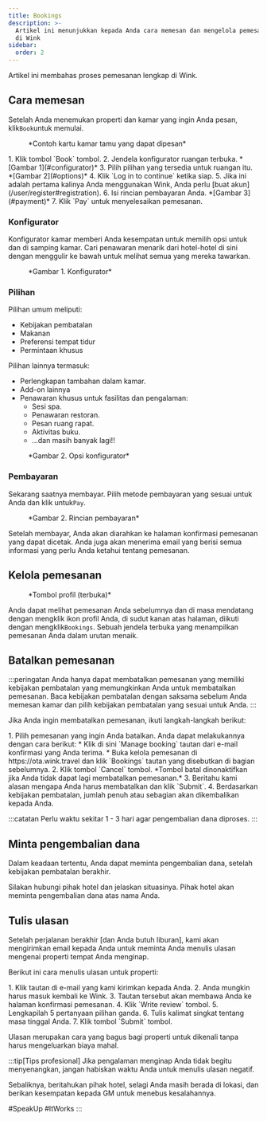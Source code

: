 ```yaml
---
title: Bookings
description: >-
  Artikel ini menunjukkan kepada Anda cara memesan dan mengelola pemesanan Anda
  di Wink
sidebar:
  order: 2
---
```


Artikel ini membahas proses pemesanan lengkap di Wink.

## Cara memesan

Setelah Anda menemukan properti dan kamar yang ingin Anda pesan, klik`Book`untuk memulai.

<figure>
  <CloudinaryImage width="350" height="819" resize="scale" quality="best" alt="Kartu kamar tamu yang dapat dipesan" src="academy/guest-room-card" errorImage="noimage_opaque_nyrtl0.png" />

  <figcaption>*Contoh kartu kamar tamu yang dapat dipesan*</figcaption>
</figure>


<Steps>
  1. Klik tombol `Book` tombol.
  2. Jendela konfigurator ruangan terbuka. *[Gambar 1](#configurator)*
  3. Pilih pilihan yang tersedia untuk ruangan itu. *[Gambar 2](#options)*
  4. Klik `Log in to continue` ketika siap.
  5. Jika ini adalah pertama kalinya Anda menggunakan Wink, Anda perlu [buat akun](/user/register#registration).
  6. Isi rincian pembayaran Anda. *[Gambar 3](#payment)*
  7. Klik `Pay` untuk menyelesaikan pemesanan.
</Steps>


### Konfigurator

Konfigurator kamar memberi Anda kesempatan untuk memilih opsi untuk dan di samping kamar.
Cari penawaran menarik dari hotel-hotel di sini dengan menggulir ke bawah untuk melihat semua yang mereka tawarkan.

<figure>
  <CloudinaryImage width="700" height="1176" resize="scale" quality="best" alt="Konfigurator ruangan" src="academy/room-configurator-1" errorImage="noimage_opaque_nyrtl0.png" />

  <figcaption>*Gambar 1. Konfigurator*</figcaption>
</figure>


### Pilihan

Pilihan umum meliputi:

* Kebijakan pembatalan
* Makanan
* Preferensi tempat tidur
* Permintaan khusus

Pilihan lainnya termasuk:

* Perlengkapan tambahan dalam kamar.
* Add-on lainnya
* Penawaran khusus untuk fasilitas dan pengalaman:
  * Sesi spa.
  * Penawaran restoran.
  * Pesan ruang rapat.
  * Aktivitas buku.
  * ...dan masih banyak lagi!!

<figure>
  <CloudinaryImage width="700" height="1176" resize="scale" quality="best" alt="Konfigurator ruangan" src="academy/room-configurator-2" errorImage="noimage_opaque_nyrtl0.png" />

  <figcaption>*Gambar 2. Opsi konfigurator*</figcaption>
</figure>


### Pembayaran

Sekarang saatnya membayar. Pilih metode pembayaran yang sesuai untuk Anda dan klik untuk`Pay`.

<figure>
  <CloudinaryImage width="700" height="1141" resize="scale" quality="best" alt="Rincian pembayaran" src="academy/payment-modal" errorImage="noimage_opaque_nyrtl0.png" />

  <figcaption>*Gambar 2. Rincian pembayaran*</figcaption>
</figure>


Setelah membayar, Anda akan diarahkan ke halaman konfirmasi pemesanan yang dapat dicetak.
Anda juga akan menerima email yang berisi semua informasi yang perlu Anda ketahui tentang pemesanan.

## Kelola pemesanan

<figure>
  <CloudinaryImage width="350" height="404" resize="scale" quality="best" alt="Tombol akun saat diautentikasi" src="academy/account-button-auth-open" errorImage="noimage_opaque_nyrtl0.png" />

  <figcaption>*Tombol profil (terbuka)*</figcaption>
</figure>


Anda dapat melihat pemesanan Anda sebelumnya dan di masa mendatang dengan mengklik ikon profil Anda, di sudut kanan atas halaman, diikuti dengan mengklik`Bookings`.
Sebuah jendela terbuka yang menampilkan pemesanan Anda dalam urutan menaik.

## Batalkan pemesanan

:::peringatan
Anda hanya dapat membatalkan pemesanan yang memiliki kebijakan pembatalan yang memungkinkan Anda untuk membatalkan pemesanan. Baca kebijakan pembatalan dengan saksama sebelum Anda memesan kamar dan pilih kebijakan pembatalan yang sesuai untuk Anda.
:::

Jika Anda ingin membatalkan pemesanan, ikuti langkah-langkah berikut:

<Steps>
  1. Pilih pemesanan yang ingin Anda batalkan. Anda dapat melakukannya dengan cara berikut:
     * Klik di sini `Manage booking` tautan dari e-mail konfirmasi yang Anda terima.
     * Buka kelola pemesanan di https://ota.wink.travel dan klik `Bookings` tautan yang disebutkan di bagian sebelumnya.
  2. Klik tombol `Cancel` tombol. *Tombol batal dinonaktifkan jika Anda tidak dapat lagi membatalkan pemesanan.*
  3. Beritahu kami alasan mengapa Anda harus membatalkan dan klik `Submit`.
  4. Berdasarkan kebijakan pembatalan, jumlah penuh atau sebagian akan dikembalikan kepada Anda.
</Steps>


:::catatan
Perlu waktu sekitar 1 - 3 hari agar pengembalian dana diproses.
:::

## Minta pengembalian dana

Dalam keadaan tertentu, Anda dapat meminta pengembalian dana, setelah kebijakan pembatalan berakhir.

Silakan hubungi pihak hotel dan jelaskan situasinya. Pihak hotel akan meminta pengembalian dana atas nama Anda.

## Tulis ulasan

Setelah perjalanan berakhir \[dan Anda butuh liburan], kami akan mengirimkan email kepada Anda untuk meminta Anda menulis ulasan mengenai properti tempat Anda menginap.

Berikut ini cara menulis ulasan untuk properti:

<Steps>
  1. Klik tautan di e-mail yang kami kirimkan kepada Anda.
  2. Anda mungkin harus masuk kembali ke Wink.
  3. Tautan tersebut akan membawa Anda ke halaman konfirmasi pemesanan.
  4. Klik `Write review` tombol.
  5. Lengkapilah 5 pertanyaan pilihan ganda.
  6. Tulis kalimat singkat tentang masa tinggal Anda.
  7. Klik tombol `Submit` tombol.
</Steps>


Ulasan merupakan cara yang bagus bagi properti untuk dikenali tanpa harus mengeluarkan biaya mahal.

:::tip\[Tips profesional]
Jika pengalaman menginap Anda tidak begitu menyenangkan, jangan habiskan waktu Anda untuk menulis ulasan negatif.

Sebaliknya, beritahukan pihak hotel, selagi Anda masih berada di lokasi, dan berikan kesempatan kepada GM untuk menebus kesalahannya.

\#SpeakUp #ItWorks
:::

